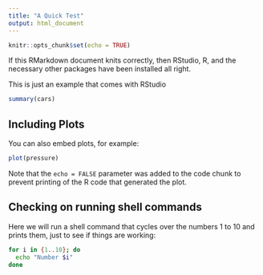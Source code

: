 ```yaml
---
title: "A Quick Test"
output: html_document
---
```


```r
knitr::opts_chunk$set(echo = TRUE)
```

If this RMarkdown document knits correctly, then
RStudio, R, and the necessary other packages have been installed
all right.

This is just an example that comes with RStudio

```r
summary(cars)
```

## Including Plots

You can also embed plots, for example:

```r
plot(pressure)
```

Note that the `echo = FALSE` parameter was added to the code chunk to prevent printing of the R code that generated the plot.


## Checking on running shell commands

Here we will run a shell command that cycles over the numbers
1 to 10 and prints them, just to see if things are working:
```sh
for i in {1..10}; do 
  echo "Number $i"
done
```